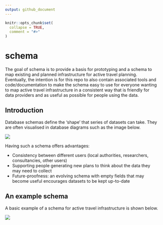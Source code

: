 ```yaml
---
output: github_document
---
```


<!-- README.md is generated from README.Rmd. Please edit that file -->

```r
knitr::opts_chunk$set(
  collapse = TRUE,
  comment = "#>"
)
```

# schema

<!-- badges: start -->

<!-- badges: end -->

The goal of schema is to provide a basis for prototyping and a schema to map existing and planned infrastructure for active travel planning.
Eventually, the intention is for this repo to also contain associated tools and code/documentation to make the schema easy to use for everyone wanting to map active travel infrastructure in a consistent way that is friendly for data providers and as useful as possible for people using the data.

## Introduction

Database schemas define the 'shape' that series of datasets can take.
They are often visualised in database diagrams such as the image below.

![](https://user-images.githubusercontent.com/1825120/185740368-56effb61-a3c1-4534-bd49-ad42951f2fd7.png)

Having such a schema offers advantages:

-   Consistency between different users (local authorities, researchers, consultancies, other users)
-   Supporting people generating new plans to think about the data they may need to collect
-   Future-proofness: an evolving schema with empty fields that may become useful encourages datasets to be kept up-to-date

## An example schema

A basic example of a schema for active travel infrastructure is shown below.

![](https://user-images.githubusercontent.com/1825120/185741429-fabb3183-bcbe-4bd9-8396-dff4a533d55d.png)
